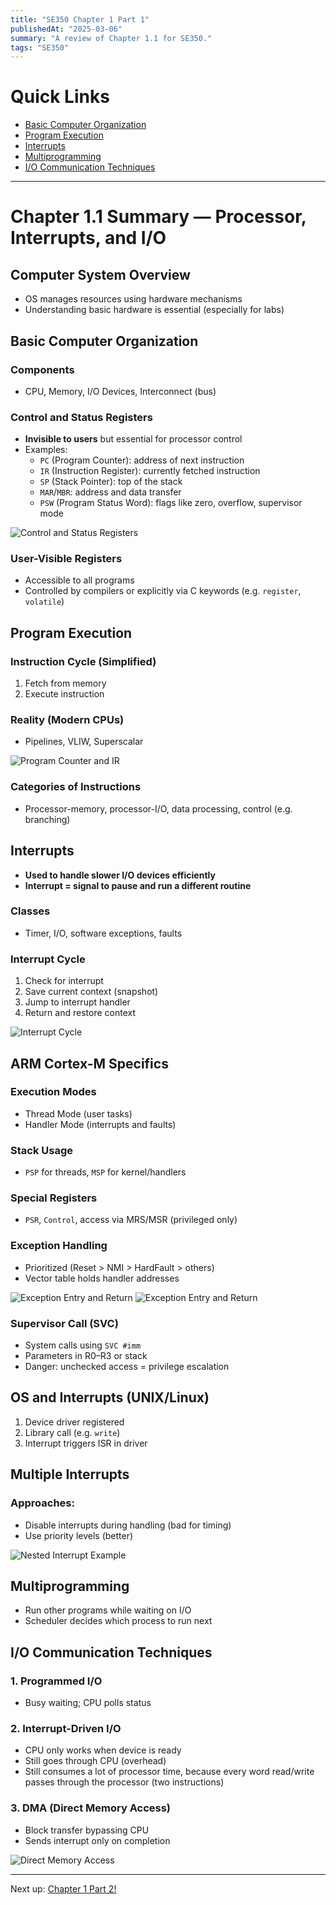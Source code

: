 ```yaml
---
title: "SE350 Chapter 1 Part 1"
publishedAt: "2025-03-06"
summary: "A review of Chapter 1.1 for SE350."
tags: "SE350"
---
```


# Quick Links

- [Basic Computer Organization](#basic-computer-organization)
- [Program Execution](#program-execution)
- [Interrupts](#interrupts)
- [Multiprogramming](#multiprogramming)
- [I/O Communication Techniques](#io-communication-techniques)

---

# Chapter 1.1 Summary — Processor, Interrupts, and I/O

## Computer System Overview
- OS manages resources using hardware mechanisms  
- Understanding basic hardware is essential (especially for labs)

## Basic Computer Organization

### Components
- CPU, Memory, I/O Devices, Interconnect (bus)

### Control and Status Registers
- **Invisible to users** but essential for processor control
- Examples:
  - `PC` (Program Counter): address of next instruction
  - `IR` (Instruction Register): currently fetched instruction
  - `SP` (Stack Pointer): top of the stack
  - `MAR`/`MBR`: address and data transfer
  - `PSW` (Program Status Word): flags like zero, overflow, supervisor mode

<Image src="/photos/se350/chapter1/control-status-registers.png" width={600} height={300} alt="Control and Status Registers" />

### User-Visible Registers
- Accessible to all programs
- Controlled by compilers or explicitly via C keywords (e.g. `register`, `volatile`)

## Program Execution

### Instruction Cycle (Simplified)
1. Fetch from memory  
2. Execute instruction

### Reality (Modern CPUs)
- Pipelines, VLIW, Superscalar

<Image src="/photos/se350/chapter1/pc-ir-cycle.png" width={500} height={280} alt="Program Counter and IR" />

### Categories of Instructions
- Processor-memory, processor-I/O, data processing, control (e.g. branching)

## Interrupts

- **Used to handle slower I/O devices efficiently**  
- **Interrupt = signal to pause and run a different routine**

### Classes
- Timer, I/O, software exceptions, faults

### Interrupt Cycle
1. Check for interrupt  
2. Save current context (snapshot)  
3. Jump to interrupt handler  
4. Return and restore context

<Image src="/photos/se350/chapter1/interrupt-cycle.png" width={600} height={300} alt="Interrupt Cycle" />

## ARM Cortex-M Specifics

### Execution Modes
- Thread Mode (user tasks)  
- Handler Mode (interrupts and faults)

### Stack Usage
- `PSP` for threads, `MSP` for kernel/handlers

### Special Registers
- `PSR`, `Control`, access via MRS/MSR (privileged only)

### Exception Handling
- Prioritized (Reset > NMI > HardFault > others)  
- Vector table holds handler addresses

<Image src="/photos/se350/chapter1/exception-entry.png" width={650} height={320} alt="Exception Entry and Return" />
<Image src="/photos/se350/chapter1/exception-return.png" width={650} height={320} alt="Exception Entry and Return" />

### Supervisor Call (SVC)
- System calls using `SVC #imm`  
- Parameters in R0–R3 or stack  
- Danger: unchecked access = privilege escalation

## OS and Interrupts (UNIX/Linux)

1. Device driver registered  
2. Library call (e.g. `write`)  
3. Interrupt triggers ISR in driver

## Multiple Interrupts

### Approaches:
- Disable interrupts during handling (bad for timing)  
- Use priority levels (better)

<Image src="/photos/se350/chapter1/nested-interrupts.png" width={600} height={300} alt="Nested Interrupt Example" />

## Multiprogramming

- Run other programs while waiting on I/O  
- Scheduler decides which process to run next

## I/O Communication Techniques

### 1. Programmed I/O
- Busy waiting; CPU polls status

### 2. Interrupt-Driven I/O
- CPU only works when device is ready  
- Still goes through CPU (overhead)
- Still consumes a lot of processor
time, because every word read/write passes through the
processor (two instructions)

### 3. DMA (Direct Memory Access)
- Block transfer bypassing CPU  
- Sends interrupt only on completion

<Image src="/photos/se350/chapter1/dma.png" width={600} height={300} alt="Direct Memory Access" />

---

Next up: [Chapter 1 Part 2!](/blog/se350-chapter1.2)

